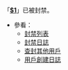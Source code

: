 <div id="mw-blockipsuccesstext" class="plainlinks">「'''[[User:$1|$1]]'''」已被封禁{{toolbar|[[User_talk:$1|對話]]|[{{fullurl:User talk:$1|action=edit}} 編輯對話頁]|[{{fullurl:User talk:$1|action=edit&section=new}} 發送消息]|[[Special:Contributions/$1|貢獻]]|[[Special:Nuke/$1|大量刪除]]|[{{fullurl:Special:AbuseLog|wpSearchUser={{urlencode:$1}}}} 過濾器日誌]|[{{fullurl:Special:Log|type=block&user=&page=User:{{urlencode:$1}}}} 封禁日誌]|[{{fullurl:Special:BlockIP/$1}} 更改封禁設定]|[{{fullurl:User:$1|action=watch}} 監視]}}。

* 參看：
** [[Special:Ipblocklist|封禁列表]]
** [[Special:Log/block|封禁日誌]]
** [[Special:BlockIP|查封其他用戶]]
** [[Special:Log/newusers|用戶創建日誌]]
</div>